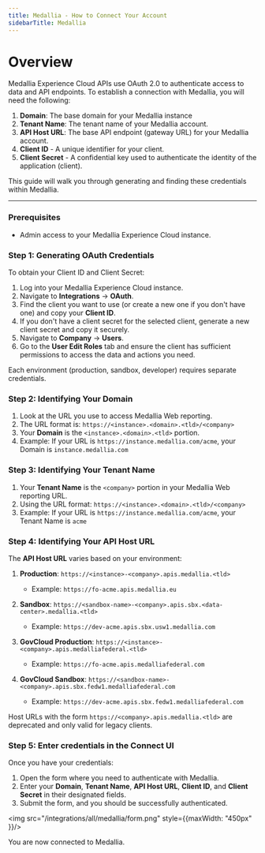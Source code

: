 ```yaml
---
title: Medallia - How to Connect Your Account
sidebarTitle: Medallia
---
```


# Overview

Medallia Experience Cloud APIs use OAuth 2.0 to authenticate access to data and API endpoints. To establish a connection with Medallia, you will need the following:

1. **Domain**: The base domain for your Medallia instance
2. **Tenant Name**: The tenant name of your Medallia account.
3. **API Host URL**: The base API endpoint (gateway URL) for your Medallia account.
4. **Client ID** - A unique identifier for your client.
5. **Client Secret** - A confidential key used to authenticate the identity of the application (client).

This guide will walk you through generating and finding these credentials within Medallia.

---

### Prerequisites

- Admin access to your Medallia Experience Cloud instance.

### Step 1: Generating OAuth Credentials

To obtain your Client ID and Client Secret:

1. Log into your Medallia Experience Cloud instance.
2. Navigate to **Integrations** → **OAuth**.
3. Find the client you want to use (or create a new one if you don't have one) and copy your **Client ID**.
4. If you don't have a client secret for the selected client, generate a new client secret and copy it securely.
5. Navigate to **Company** → **Users**.
6. Go to the **User Edit Roles** tab and ensure the client has sufficient permissions to access the data and actions you need.

<Note> Each environment (production, sandbox, developer) requires separate credentials. </Note>

### Step 2: Identifying Your Domain

1. Look at the URL you use to access Medallia Web reporting.
2. The URL format is: `https://<instance>.<domain>.<tld>/<company>`
3. Your **Domain** is the `<instance>.<domain>.<tld>` portion.
4. Example: If your URL is `https://instance.medallia.com/acme`, your Domain is `instance.medallia.com`

### Step 3: Identifying Your Tenant Name

1. Your **Tenant Name** is the `<company>` portion in your Medallia Web reporting URL.
2. Using the URL format: `https://<instance>.<domain>.<tld>/<company>`
3. Example: If your URL is `https://instance.medallia.com/acme`, your Tenant Name is `acme`

### Step 4: Identifying Your API Host URL

The **API Host URL** varies based on your environment:

1. **Production**: `https://<instance>-<company>.apis.medallia.<tld>`
   - Example: `https://fo-acme.apis.medallia.eu`

2. **Sandbox**: `https://<sandbox-name>-<company>.apis.sbx.<data-center>.medallia.<tld>`
   - Example: `https://dev-acme.apis.sbx.usw1.medallia.com`

3. **GovCloud Production**: `https://<instance>-<company>.apis.medalliafederal.<tld>`
   - Example: `https://fo-acme.apis.medalliafederal.com`

4. **GovCloud Sandbox**: `https://<sandbox-name>-<company>.apis.sbx.fedw1.medalliafederal.com`
   - Example: `https://dev-acme.apis.sbx.fedw1.medalliafederal.com`

<Note> Host URLs with the form `https://<company>.apis.medallia.<tld>` are deprecated and only valid for legacy clients. </Note>
### Step 5: Enter credentials in the Connect UI

Once you have your credentials:
1. Open the form where you need to authenticate with Medallia.
2. Enter your **Domain**, **Tenant Name**, **API Host URL**, **Client ID**, and **Client Secret** in their designated fields.
3. Submit the form, and you should be successfully authenticated.

<img src="/integrations/all/medallia/form.png" style={{maxWidth: "450px" }}/>

You are now connected to Medallia.
 